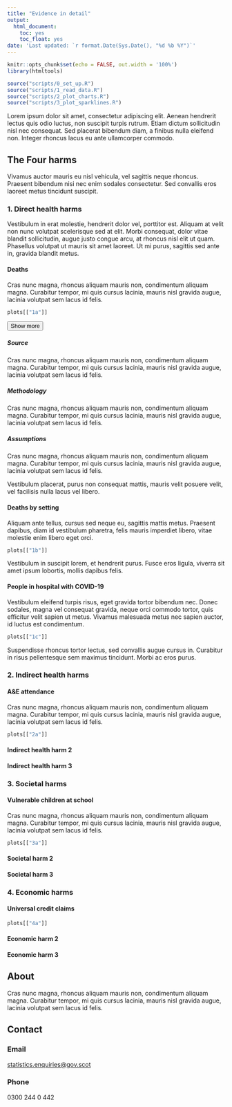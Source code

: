 ---
title: "Evidence in detail"
output:
  html_document:
    toc: yes
    toc_float: yes
date: 'Last updated: `r format.Date(Sys.Date(), "%d %b %Y")`'
---

<script>
  $(document).ready(function(){
    $head = $('#header');
    $head.prepend('<a href=\"https://www.gov.scot\"><img src=\"images/scotgovlogo.svg\" style=\"float: right; height: 38px;\"  alt=\"Scottish Government logo\"/></a>')
  });
</script>


```{r setup, include=FALSE}
knitr::opts_chunk$set(echo = FALSE, out.width = '100%')
library(htmltools)

source("scripts/0_set_up.R")
source("scripts/1_read_data.R")
source("scripts/2_plot_charts.R")
source("scripts/3_plot_sparklines.R")
```

Lorem ipsum dolor sit amet, consectetur adipiscing elit. Aenean hendrerit lectus quis odio luctus, non suscipit turpis rutrum. Etiam dictum sollicitudin nisl nec consequat. Sed placerat bibendum diam, a finibus nulla eleifend non. Integer rhoncus lacus eu ante ullamcorper commodo.

## The Four harms

Vivamus auctor mauris eu nisl vehicula, vel sagittis neque rhoncus. Praesent bibendum nisi nec enim sodales consectetur. Sed convallis eros laoreet metus tincidunt suscipit.

### 1. Direct health harms

Vestibulum in erat molestie, hendrerit dolor vel, porttitor est. Aliquam at velit non nunc volutpat scelerisque sed at elit. Morbi consequat, dolor vitae blandit sollicitudin, augue justo congue arcu, at rhoncus nisl elit ut quam. Phasellus volutpat ut mauris sit amet laoreet. Ut mi purus, sagittis sed ante in, gravida blandit metus.

#### Deaths

Cras nunc magna, rhoncus aliquam mauris non, condimentum aliquam magna. Curabitur tempor, mi quis cursus lacinia, mauris nisl gravida augue, lacinia volutpat sem lacus id felis.

```{r}
plots[["1a"]]
```
<button class="btn btn-link" data-toggle="collapse" data-target="#BlockName"> Show more
<span class="glyphicon glyphicon-plus-sign" aria-hidden="true"></span>
</button>  
<div id="BlockName" class="collapse">  

##### Source
Cras nunc magna, rhoncus aliquam mauris non, condimentum aliquam magna. Curabitur tempor, mi quis cursus lacinia, mauris nisl gravida augue, lacinia volutpat sem lacus id felis.

##### Methodology
Cras nunc magna, rhoncus aliquam mauris non, condimentum aliquam magna. Curabitur tempor, mi quis cursus lacinia, mauris nisl gravida augue, lacinia volutpat sem lacus id felis.

##### Assumptions
Cras nunc magna, rhoncus aliquam mauris non, condimentum aliquam magna. Curabitur tempor, mi quis cursus lacinia, mauris nisl gravida augue, lacinia volutpat sem lacus id felis.

</div>

Vestibulum placerat, purus non consequat mattis, mauris velit posuere velit, vel facilisis nulla lacus vel libero.

#### Deaths by setting

Aliquam ante tellus, cursus sed neque eu, sagittis mattis metus. Praesent dapibus, diam id vestibulum pharetra, felis mauris imperdiet libero, vitae molestie enim libero eget orci.
```{r}
plots[["1b"]]
```

Vestibulum in suscipit lorem, et hendrerit purus. Fusce eros ligula, viverra sit amet ipsum lobortis, mollis dapibus felis.

#### People in hospital with COVID-19

Vestibulum eleifend turpis risus, eget gravida tortor bibendum nec. Donec sodales, magna vel consequat gravida, neque orci commodo tortor, quis efficitur velit sapien ut metus. Vivamus malesuada metus nec sapien auctor, id luctus est condimentum.

```{r}
plots[["1c"]]
```

Suspendisse rhoncus tortor lectus, sed convallis augue cursus in. Curabitur in risus pellentesque sem maximus tincidunt. Morbi ac eros purus.

### 2. Indirect health harms

#### A&E attendance

Cras nunc magna, rhoncus aliquam mauris non, condimentum aliquam magna. Curabitur tempor, mi quis cursus lacinia, mauris nisl gravida augue, lacinia volutpat sem lacus id felis.

```{r}
plots[["2a"]]
```

#### Indirect health harm 2
#### Indirect health harm 3

### 3. Societal harms

#### Vulnerable children at school 

Cras nunc magna, rhoncus aliquam mauris non, condimentum aliquam magna. Curabitur tempor, mi quis cursus lacinia, mauris nisl gravida augue, lacinia volutpat sem lacus id felis.

```{r}
plots[["3a"]]
```

#### Societal harm 2
#### Societal harm 3

### 4. Economic harms

#### Universal credit claims
```{r}
plots[["4a"]]
```

#### Economic harm 2
#### Economic harm 3

## About
Cras nunc magna, rhoncus aliquam mauris non, condimentum aliquam magna. Curabitur tempor, mi quis cursus lacinia, mauris nisl gravida augue, lacinia volutpat sem lacus id felis.

## Contact
### Email
[statistics.enquiries@gov.scot](mailto:statistics.enquiries@gov.scot)

### Phone
0300 244 0 442